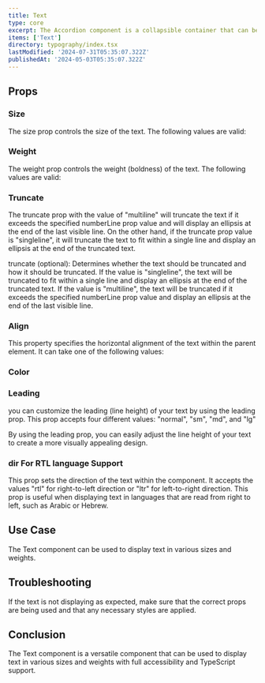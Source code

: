 ```yaml
---
title: Text
type: core
excerpt: The Accordion component is a collapsible container that can be used to toggle the visibility of content. It's often used to hide content that may be overwhelming or to group related information together.
items: ['Text']
directory: typography/index.tsx
lastModified: '2024-07-31T05:35:07.322Z'
publishedAt: '2024-05-03T05:35:07.322Z'
---
```


## Props

### Size

The size prop controls the size of the text. The following values are valid:

<Playground name="textSize" root="text" />

### Weight

The weight prop controls the weight (boldness) of the text. The following values are valid:

<Playground name="textWeight" root="text" />

### Truncate

The truncate prop with the value of "multiline" will truncate the text if it exceeds the specified numberLine prop value and will display an ellipsis at the end of the last visible line. On the other hand, if the truncate prop value is "singleline", it will truncate the text to fit within a single line and display an ellipsis at the end of the truncated text.

truncate (optional): Determines whether the text should be truncated and how it should be truncated. If the value is "singleline", the text will be truncated to fit within a single line and display an ellipsis at the end of the truncated text. If the value is "multiline", the text will be truncated if it exceeds the specified numberLine prop value and display an ellipsis at the end of the last visible line.

<Playground name="textTruncate" root="text" />

### Align

This property specifies the horizontal alignment of the text within the parent element. It can take one of the following values:

<Playground name="textAlign" root="text" />

### Color

<Playground name="textColor" root="text" />

### Leading

you can customize the leading (line height) of your text by using the leading prop. This prop accepts four different values: "normal", "sm", "md", and "lg"

<Playground name="textLeading" root="text" />

By using the leading prop, you can easily adjust the line height of your text to create a more visually appealing design.

### dir For RTL language Support

This prop sets the direction of the text within the component. It accepts the values "rtl" for right-to-left direction or "ltr" for left-to-right direction. This prop is useful when displaying text in languages that are read from right to left, such as Arabic or Hebrew.

<Playground name="textRTL" root="text" />

## Use Case

The Text component can be used to display text in various sizes and weights.

## Troubleshooting

If the text is not displaying as expected, make sure that the correct props are being used and that any necessary styles are applied.

## Conclusion

The Text component is a versatile component that can be used to display text in various sizes and weights with full accessibility and TypeScript support.
